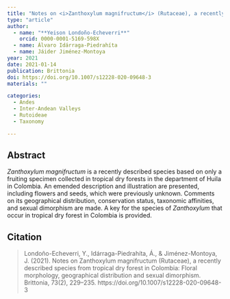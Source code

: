 ```yaml
---
title: "Notes on <i>Zanthoxylum magnifructum</i> (Rutaceae), a recently described species from tropical dry forest in Colombia: floral morphology, geographical distribution and sexual dimorphism"
type: "article"
author:
  - name: "**Yeison Londoño-Echeverri**"
    orcid: 0000-0001-5169-598X
  - name: Álvaro Idárraga-Piedrahíta
  - name: Jáider Jiménez-Montoya 
year: 2021
date: 2021-01-14
publication: Brittonia
doi: https://doi.org/10.1007/s12228-020-09648-3
materials: ""

categories:
  - Andes
  - Inter-Andean Valleys
  - Rutoideae
  - Taxonomy

---
```


## Abstract

*Zanthoxylum magnifructum* is a recently described species based on only a fruiting specimen collected in tropical dry forests in the department of Huila in Colombia. An emended description and illustration are presented, including flowers and seeds, which were previously unknown. Comments on its geographical distribution, conservation status, taxonomic affinities, and sexual dimorphism are made. A key for the species of *Zanthoxylum* that occur in tropical dry forest in Colombia is provided.



## Citation

> Londoño-Echeverri, Y., Idárraga-Piedrahíta, Á., & Jiménez-Montoya, J. (2021). Notes on Zanthoxylum magnifructum (Rutaceae), a recently described species from tropical dry forest in Colombia: Floral morphology, geographical distribution and sexual dimorphism. Brittonia, 73(2), 229–235. https://doi.org/10.1007/s12228-020-09648-3